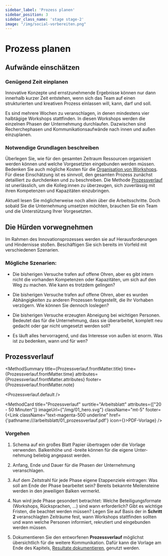 ```yaml
---
sidebar_label: 'Prozess planen'
sidebar_position: 3
sidebar_class_name: 'stage stage-2'
image: "/img/social-vorbereiten.png"
---
```



# Prozess planen

## Aufwände einschätzen

### Genügend Zeit einplanen

Innovative Konzepte und ernstzunehmende Ergebnisse können nur dann innerhalb kurzer Zeit entstehen, wenn sich das Team auf einen strukturierten und kreativen Prozess einlassen will, kann, darf und soll.

Es sind mehrere Wochen zu veranschlagen, in denen mindestens vier halbtägige Workshops stattfinden. In diesen Workshops werden die einzelnen Phasen der Unternehmung durchlaufen. Dazwischen sind Recherchephasen und Kommunikationsaufwände nach innen und außen einzuplanen.

### Notwendige Grundlagen beschreiben

Überlegen Sie, wie für den gesamten Zeitraum Ressourcen organisiert werden können und welche Vorgesetzten eingebunden werden müssen. Bedenken Sie auch mögliche Kosten für die [Organisation von Workshops](/buch/vorbereiten/arbeitsgrundlagen-schaffen). Für diese Einschätzung ist es sinnvoll, den gesamten Prozess zunächst detailliert zu durchdenken und zu beschreiben. Die Methode [Prozessverlauf](#prozessverlauf) ist unerlässlich, um die Kolleg:innen zu überzeugen, sich zuverlässig mit ihren Kompetenzen und Kapazitäten einzubringen.

Aktuell lesen Sie möglicherweise noch allein über die Arbeitsschritte. Doch sobald Sie die Unternehmung umsetzen möchten, brauchen Sie ein Team und die Unterstützung Ihrer Vorgesetzten.

## Die Hürden vorwegnehmen

Im Rahmen des Innovationsprozesses werden sie auf Herausforderungen und Hindernisse stoßen. Beschäftigen Sie sich bereits im Vorfeld mit verschiedenen Szenarien.

### Mögliche Szenarien:

- Die bisherigen Versuche trafen auf offene Ohren, aber es gibt intern nicht die vorhanden Kompetenzen oder Kapazitäten, um sich auf den Weg zu machen. Wie kann es trotzdem gelingen?

- Die bisherigen Versuche trafen auf offene Ohren, aber es wurden Abhängigkeiten zu anderen Prozessen festgestellt, die Ihr Vorhaben verzögern. Wie können Sie dennoch loslegen?

- Die bisherigen Versuche erzeugten Abneigung bei wichtigen Personen. Bedeutet das für die Unternehmung, dass sie überarbeitet, komplett neu gedacht oder gar nicht umgesetzt werden soll?

- Es läuft alles hervorragend, und das Interesse von außen ist enorm. Was ist zu bedenken, wann und für wen?

## Prozessverlauf

<MethodSummary
  title={Prozessverlauf.frontMatter.title}
  time={Prozessverlauf.frontMatter.time}
  attributes={Prozessverlauf.frontMatter.attributes}
  footer={Prozessverlauf.frontMatter.note}
>
  <Prozessverlauf.default />
</MethodSummary>

<MethodCard
  title="Prozessverlauf"
  surtitle="Arbeitsblatt"
  attributes={["20 - 50 Minuten"]}
  imageUrl={"/img/01_hero.svg"}
  className="mt-5"
  footer={<Link className="text-magenta-500 underline" href={'pathname:///arbeitsblatt/01_prozessverlauf.pdf'} icon={<EditIcon className="w-3 h-3 text-inherit" />}>PDF-Vorlage</Link>}
/>

### Vorgehen

1. Schema auf ein großes Blatt Papier übertragen oder die Vorlage verwenden. Balkenhöhe und -breite können für die eigene Unter-nehmung beliebig angepasst werden.

2. Anfang, Ende und Dauer für die Phasen der Unternehmung veranschlagen.

3. Auf dem Zeitstrahl für jede Phase eigene Etappenziele eintragen: Was soll am Ende der Phase bearbeitet sein? Bereits bekannte Meilensteine werden in den jeweiligen Balken vermerkt.

4. Nun wird jede Phase gesondert betrachtet: Welche Beteiligungsformate (Workshops, Rücksprachen, …) sind wann erforderlich? Gibt es wichtige Fristen, die beachtet werden müssen? Legen Sie auf Basis der in **Schritt 2** veranschlagten Zeiträume fest, wann Workshops stattfinden sollten und wann welche Personen informiert, rekrutiert und eingebunden werden müssen.

5. Dokumentieren Sie den entworfenen **Prozessverlauf** möglichst übersichtlich für die weitere Kommunikation. Dafür kann die Vorlage am Ende des Kapitels, [Resultate dokumentieren](/buch/vorbereiten/abschluss#resultate-dokumentieren), genutzt werden.
